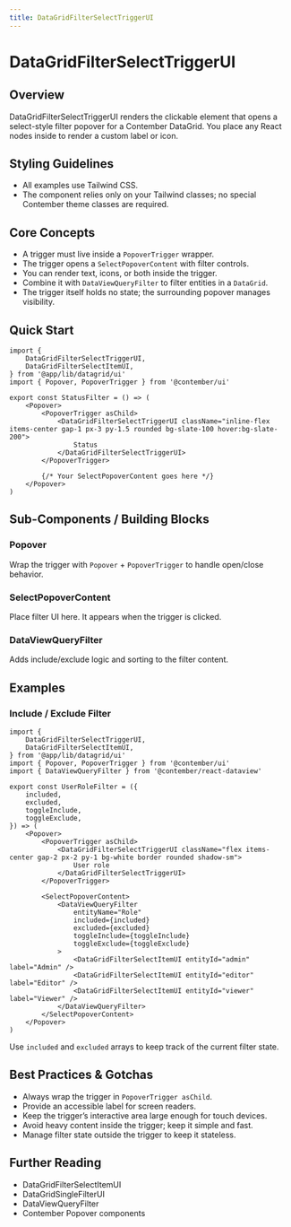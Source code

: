 ```yaml
---
title: DataGridFilterSelectTriggerUI
---
```


<!-- Edited by human: false -->
<!-- Examples count: 2 -->
<!-- Source examples: 0 -->
<!-- Playground examples: 0 -->
<!-- External examples: 2 -->
<!-- Import examples: 2 -->

# DataGridFilterSelectTriggerUI

## Overview
DataGridFilterSelectTriggerUI renders the clickable element that opens a select-style filter popover for a Contember DataGrid.
You place any React nodes inside to render a custom label or icon.

## Styling Guidelines
* All examples use Tailwind CSS.
* The component relies only on your Tailwind classes; no special Contember theme classes are required.

## Core Concepts
* A trigger must live inside a `PopoverTrigger` wrapper.
* The trigger opens a `SelectPopoverContent` with filter controls.
* You can render text, icons, or both inside the trigger.
* Combine it with `DataViewQueryFilter` to filter entities in a `DataGrid`.
* The trigger itself holds no state; the surrounding popover manages visibility.

## Quick Start
```tsx
import {
	DataGridFilterSelectTriggerUI,
	DataGridFilterSelectItemUI,
} from '@app/lib/datagrid/ui'
import { Popover, PopoverTrigger } from '@contember/ui'

export const StatusFilter = () => (
	<Popover>
		<PopoverTrigger asChild>
			<DataGridFilterSelectTriggerUI className="inline-flex items-center gap-1 px-3 py-1.5 rounded bg-slate-100 hover:bg-slate-200">
				Status
			</DataGridFilterSelectTriggerUI>
		</PopoverTrigger>

		{/* Your SelectPopoverContent goes here */}
	</Popover>
)
```


## Sub-Components / Building Blocks
### Popover
Wrap the trigger with `Popover` + `PopoverTrigger` to handle open/close behavior.

### SelectPopoverContent
Place filter UI here. It appears when the trigger is clicked.

### DataViewQueryFilter
Adds include/exclude logic and sorting to the filter content.

## Examples

### Include / Exclude Filter
```tsx
import {
	DataGridFilterSelectTriggerUI,
	DataGridFilterSelectItemUI,
} from '@app/lib/datagrid/ui'
import { Popover, PopoverTrigger } from '@contember/ui'
import { DataViewQueryFilter } from '@contember/react-dataview'

export const UserRoleFilter = ({
	included,
	excluded,
	toggleInclude,
	toggleExclude,
}) => (
	<Popover>
		<PopoverTrigger asChild>
			<DataGridFilterSelectTriggerUI className="flex items-center gap-2 px-2 py-1 bg-white border rounded shadow-sm">
				User role
			</DataGridFilterSelectTriggerUI>
		</PopoverTrigger>

		<SelectPopoverContent>
			<DataViewQueryFilter
				entityName="Role"
				included={included}
				excluded={excluded}
				toggleInclude={toggleInclude}
				toggleExclude={toggleExclude}
			>
				<DataGridFilterSelectItemUI entityId="admin" label="Admin" />
				<DataGridFilterSelectItemUI entityId="editor" label="Editor" />
				<DataGridFilterSelectItemUI entityId="viewer" label="Viewer" />
			</DataViewQueryFilter>
		</SelectPopoverContent>
	</Popover>
)
```
Use `included` and `excluded` arrays to keep track of the current filter state.

## Best Practices & Gotchas
* Always wrap the trigger in `PopoverTrigger asChild`.
* Provide an accessible label for screen readers.
* Keep the trigger’s interactive area large enough for touch devices.
* Avoid heavy content inside the trigger; keep it simple and fast.
* Manage filter state outside the trigger to keep it stateless.

## Further Reading
* DataGridFilterSelectItemUI
* DataGridSingleFilterUI
* DataViewQueryFilter
* Contember Popover components

<!-- End of Generated Documentation -->
